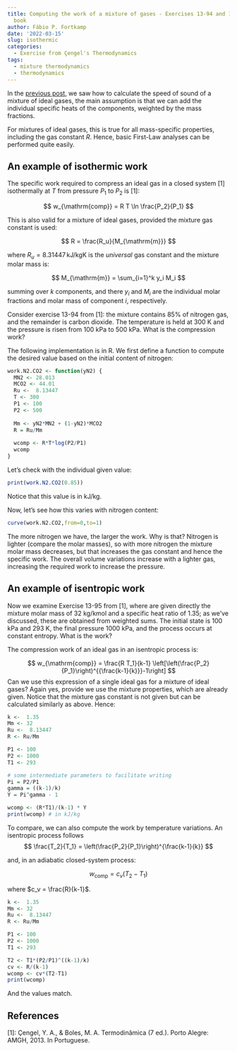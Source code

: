 ```yaml
---
title: Computing the work of a mixture of gases - Exercises 13-94 and 13-95 from Çengel's Thermodynamics
  book
author: Fábio P. Fortkamp
date: '2022-03-15'
slug: isothermic
categories:
  - Exercise from Çengel's Thermodynamics
tags:
  - mixture thermodynamics
  - thermodynamics
---
```


In the [previous post](https://fpfortkamp.com/post/mixture/), we saw how to calculate the speed of sound of a mixture of ideal gases, the main assumption is that we can add the individual specific heats of the components, weighted by the mass fractions.

For mixtures of ideal gases, this is true for all mass-specific properties, including the gas constant $R$. Hence, basic First-Law analyses can be performed quite easily.

## An example of isothermic work

The specific work required to compress an ideal gas in a closed system \[1\] isothermally at $T$ from pressure $P_1$ to $P_2$ is \[1\]:

$$
w_{\mathrm{comp}} = R T \ln \frac{P_2}{P_1}
$$

This is also valid for a mixture of ideal gases, provided the mixture gas constant is used:

$$
R = \frac{R_u}{M_{\mathrm{m}}}
$$

where $R_u = 8.31447\,\mathrm{kJ/kg K}$ is the *universal* gas constant and the mixture molar mass is:

$$
M_{\mathrm{m}} = \sum_{i=1}^k y_i M_i
$$

summing over $k$ components, and there $y_i$ and $M_i$ are the individual molar fractions and molar mass of component $i$, respectively.

Consider exercise 13-94 from \[1\]: the mixture contains 85% of nitrogen gas, and the remainder is carbon dioxide. The temperature is held at 300 K and the pressure is risen from 100 kPa to 500 kPa. What is the compression work?

The following implementation is in R. We first define a function to compute the desired value based on the initial content of nitrogen:

```r
work.N2.CO2 <- function(yN2) {
  MN2 <- 28.013
  MCO2 <- 44.01
  Ru <-  8.13447
  T <- 300
  P1 <- 100
  P2 <- 500
  
  Mm <- yN2*MN2 + (1-yN2)*MCO2
  R = Ru/Mm
  
  wcomp <- R*T*log(P2/P1)
  wcomp
}
```

Let's check with the individual given value:

```r
print(work.N2.CO2(0.85))
```

Notice that this value is in kJ/kg.

Now, let's see how this varies with nitrogen content:

```r
curve(work.N2.CO2,from=0,to=1)
```

The more nitrogen we have, the larger the work. Why is that? Nitrogen is lighter (compare the molar masses), so with more nitrogen the mixture molar mass decreases, but that increases the gas constant and hence the specific work. The overall volume variations increase with a lighter gas, increasing the required work to increase the pressure.

## An example of isentropic work

Now we examine Exercise 13-95 from \[1\], where are given directly the mixture molar mass of 32 kg/kmol and a specific heat ratio of 1.35; as we've discussed, these are obtained from weighted sums. The initial state is 100 kPa and 293 K, the final pressure 1000 kPa, and the process occurs at constant entropy. What is the work?

The compression work of an ideal gas in an isentropic process is:

$$
w_{\mathrm{comp}} = \frac{R T_1}{k-1} \left[\left(\frac{P_2}{P_1}\right)^{{\frac{k-1}{k}}}-1\right]
$$ Can we use this expression of a single ideal gas for a mixture of ideal gases? Again yes, provide we use the mixture properties, which are already given. Notice that the mixture gas constant is not given but can be calculated similarly as above. Hence:

```r
k <-  1.35
Mm <- 32
Ru <-  8.13447
R <- Ru/Mm 

P1 <- 100
P2 <- 1000
T1 <- 293

# some intermediate parameters to facilitate writing
Pi = P2/P1
gamma = ((k-1)/k)
Y = Pi^gamma - 1

wcomp <- (R*T1)/(k-1) * Y
print(wcomp) # in kJ/kg
```

To compare, we can also compute the work by temperature variations. An isentropic process follows $$
\frac{T_2}{T_1} = \left(\frac{P_2}{P_1}\right)^{\frac{k-1}{k}}
$$

and, in an adiabatic closed-system process:

$$
w_{\mathrm{comp}} = c_v(T_2-T_1)
$$

where $c_v = \frac{R}{k-1}$.

```r
k <-  1.35
Mm <- 32
Ru <-  8.13447
R <- Ru/Mm 

P1 <- 100
P2 <- 1000
T1 <- 293

T2 <- T1*(P2/P1)^((k-1)/k)
cv <- R/(k-1)
wcomp <- cv*(T2-T1)
print(wcomp)
```

And the values match.

## References

\[1\]: Çengel, Y. A., & Boles, M. A. Termodinâmica (7 ed.). Porto Alegre: AMGH, 2013. In Portuguese.
